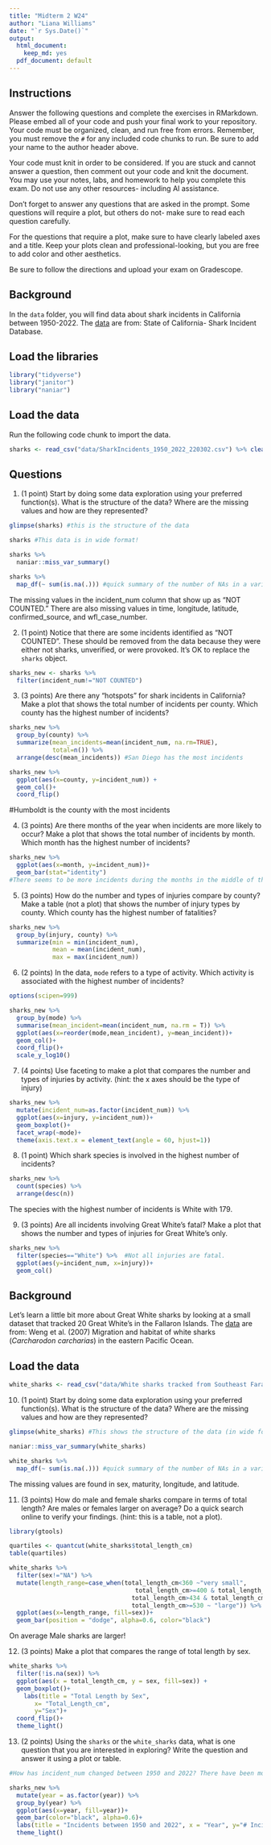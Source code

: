 ```yaml
---
title: "Midterm 2 W24"
author: "Liana Williams"
date: "`r Sys.Date()`"
output:
  html_document: 
    keep_md: yes
  pdf_document: default
---
```


## Instructions
Answer the following questions and complete the exercises in RMarkdown. Please embed all of your code and push your final work to your repository. Your code must be organized, clean, and run free from errors. Remember, you must remove the `#` for any included code chunks to run. Be sure to add your name to the author header above. 

Your code must knit in order to be considered. If you are stuck and cannot answer a question, then comment out your code and knit the document. You may use your notes, labs, and homework to help you complete this exam. Do not use any other resources- including AI assistance.  

Don't forget to answer any questions that are asked in the prompt. Some questions will require a plot, but others do not- make sure to read each question carefully.  

For the questions that require a plot, make sure to have clearly labeled axes and a title. Keep your plots clean and professional-looking, but you are free to add color and other aesthetics.  

Be sure to follow the directions and upload your exam on Gradescope.    

## Background
In the `data` folder, you will find data about shark incidents in California between 1950-2022. The [data](https://catalog.data.gov/dataset/shark-incident-database-california-56167) are from: State of California- Shark Incident Database.   

## Load the libraries
```r
library("tidyverse")
library("janitor")
library("naniar")
```

## Load the data
Run the following code chunk to import the data.
```r
sharks <- read_csv("data/SharkIncidents_1950_2022_220302.csv") %>% clean_names()
```

## Questions
1. (1 point) Start by doing some data exploration using your preferred function(s). What is the structure of the data? Where are the missing values and how are they represented? 
```r
glimpse(sharks) #this is the structure of the data 
```
```r
sharks #This data is in wide format! 
```

```r
sharks %>% 
  naniar::miss_var_summary() 
```

```r
sharks %>% 
  map_df(~ sum(is.na(.))) #quick summary of the number of NAs in a variable! 
```
The missing values in the incident_num column that show up as "NOT COUNTED." There are also missing values in time, longitude, latitude, confirmed_source, and wfl_case_number. 

2. (1 point) Notice that there are some incidents identified as "NOT COUNTED". These should be removed from the data because they were either not sharks, unverified, or were provoked. It's OK to replace the `sharks` object.
```r
sharks_new <- sharks %>% 
  filter(incident_num!="NOT COUNTED") 
```


3. (3 points) Are there any "hotspots" for shark incidents in California? Make a plot that shows the total number of incidents per county. Which county has the highest number of incidents?
```r
sharks_new %>% 
  group_by(county) %>% 
  summarize(mean_incidents=mean(incident_num, na.rm=TRUE),
            total=n()) %>% 
  arrange(desc(mean_incidents)) #San Diego has the most incidents 
```
```r
sharks_new %>% 
  ggplot(aes(x=county, y=incident_num)) + 
  geom_col()+
  coord_flip()
```
#Humboldt is the county with the most incidents 

4. (3 points) Are there months of the year when incidents are more likely to occur? Make a plot that shows the total number of incidents by month. Which month has the highest number of incidents? 
```r
sharks_new %>% 
  ggplot(aes(x=month, y=incident_num))+
  geom_bar(stat="identity") 
#There seems to be more incidents during the months in the middle of the year. 
```

5. (3 points) How do the number and types of injuries compare by county? Make a table (not a plot) that shows the number of injury types by county. Which county has the highest number of fatalities? 
```r
sharks_new %>% 
  group_by(injury, county) %>% 
  summarize(min = min(incident_num),
            mean = mean(incident_num), 
            max = max(incident_num))
```


6. (2 points) In the data, `mode` refers to a type of activity. Which activity is associated with the highest number of incidents?
```r
options(scipen=999)
```

```r
sharks_new %>%
  group_by(mode) %>% 
  summarise(mean_incident=mean(incident_num, na.rm = T)) %>% 
  ggplot(aes(x=reorder(mode,mean_incident), y=mean_incident))+
  geom_col()+
  coord_flip()+
  scale_y_log10()
```

7. (4 points) Use faceting to make a plot that compares the number and types of injuries by activity. (hint: the x axes should be the type of injury) 
```r
sharks_new %>% 
  mutate(incident_num=as.factor(incident_num)) %>% 
  ggplot(aes(x=injury, y=incident_num))+
  geom_boxplot()+
  facet_wrap(~mode)+
  theme(axis.text.x = element_text(angle = 60, hjust=1))
```


8. (1 point) Which shark species is involved in the highest number of incidents?  
```r
sharks_new %>% 
  count(species) %>% 
  arrange(desc(n))
```
The species with the highest number of incidents is White with 179. 

9. (3 points) Are all incidents involving Great White's fatal? Make a plot that shows the number and types of injuries for Great White's only.
```r
sharks_new %>%
  filter(species=="White") %>%  #Not all injuries are fatal.
  ggplot(aes(y=incident_num, x=injury))+
  geom_col()
```


## Background
Let's learn a little bit more about Great White sharks by looking at a small dataset that tracked 20 Great White's in the Fallaron Islands. The [data](https://link.springer.com/article/10.1007/s00227-007-0739-4) are from: Weng et al. (2007) Migration and habitat of white sharks (_Carcharodon carcharias_) in the eastern Pacific Ocean.

## Load the data
```r
white_sharks <- read_csv("data/White sharks tracked from Southeast Farallon Island, CA, USA, 1999 2004.csv", na = c("?", "n/a")) %>% clean_names()
```

10. (1 point) Start by doing some data exploration using your preferred function(s). What is the structure of the data? Where are the missing values and how are they represented?
```r
glimpse(white_sharks) #This shows the structure of the data (in wide format)
```

```r
naniar::miss_var_summary(white_sharks)
```
```r
white_sharks %>% 
  map_df(~ sum(is.na(.))) #quick summary of the number of NAs in a variable! 
```
The missing values are found in sex, maturity, longitude, and latitude. 

11. (3 points) How do male and female sharks compare in terms of total length? Are males or females larger on average? Do a quick search online to verify your findings. (hint: this is a table, not a plot).  

```r
library(gtools)
```

```r
quartiles <- quantcut(white_sharks$total_length_cm)
table(quartiles)
```

```r
white_sharks %>% 
  filter(sex!="NA") %>% 
  mutate(length_range=case_when(total_length_cm<360 ~"very small",
                                   total_length_cm>=400 & total_length_cm<=434 ~ "small",
                                  total_length_cm>434 & total_length_cm<=457 ~ "medium",
                                  total_length_cm>=530 ~ "large")) %>% 
  ggplot(aes(x=length_range, fill=sex))+
  geom_bar(position = "dodge", alpha=0.6, color="black")
```
On average Male sharks are larger!

12. (3 points) Make a plot that compares the range of total length by sex.
```r
white_sharks %>% 
  filter(!is.na(sex)) %>% 
  ggplot(aes(x = total_length_cm, y = sex, fill=sex)) +
  geom_boxplot()+
    labs(title = "Total Length by Sex",
       x= "Total_Length_cm", 
       y="Sex")+
  coord_flip()+
  theme_light()
```


13. (2 points) Using the `sharks` or the `white_sharks` data, what is one question that you are interested in exploring? Write the question and answer it using a plot or table.  
```r
#How has incident_num changed between 1950 and 2022? There have been more incidents over time. 

sharks_new %>%
  mutate(year = as.factor(year)) %>% 
  group_by(year) %>% 
  ggplot(aes(x=year, fill=year))+
  geom_bar(color="black", alpha=0.6)+
  labs(title = "Incidents between 1950 and 2022", x = "Year", y="# Incidents")+
  theme_light()
```

